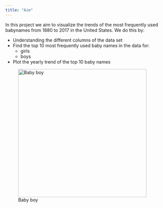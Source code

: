 ```yaml
---
title: "Aim"
---
```



In this project we aim to visualize the trends of the most frequently used babynames from 1880 to 2017 in the United States. We do this by:

- Understanding the different columns of the data set
- Find the top 10 most frequently used baby names in the data for:
  - girls
  - boys
- Plot the yearly trend of the top 10 baby names


![Baby boy](pexels-photo-2760338.jpeg){#baby-img width="400" fig-align="right"}

